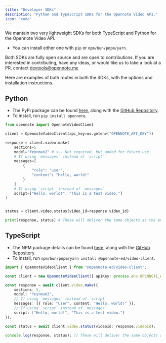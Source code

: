 ```yaml
---
title: "Developer SDKs"
description: "Python and TypeScript SDKs for the Opennote Video API."
icon: "code"
---
```


We mantain two very lightweight SDKs for both TypeScript and Python for the Opennote Video API. 
- You can install either one with `pip` or `npm/bun/pnpm/yarn`.

Both SDKs are fully open source and are open to contributions. If you are interested in contributing, have any ideas, or would like us to take a look at a PR, contact [devtools@opennote.me](mailto:devtools@opennote.me)

Here are examples of both routes in both the SDKs, with the options and installation instructions.

## Python

- The PyPi package can be found [here](https://pypi.org/project/opennote/), along with the [GitHub Repository](https://github.com/opennote-dev/api-sdk-python).
- To install, run `pip install opennote`.

```python
from opennote import OpennoteVideoClient

client = OpennoteVideoClient(api_key=os.getenv("OPENNOTE_API_KEY"))

response = client.video.make(
    sections=5
    model="feynman2" # <-- Not required, but added for future use
    # If using `messages` instead of `script`
    messages=[
        {
            "role": "user",
            "content": "Hello, world!"
        }
    ]
    # If using `script` instead of `messages`
    script=["Hello, world!", "This is a test video."]
)


status = client.video.status(video_id=response.video_id)

print(response, status) # These will deliver the same objects as the endpoints, with type safety. 
```


## TypeScript

- The NPM package details can be found [here](https://www.npmjs.com/package/@opennote-ed/video-client), along with the [GitHub Repository](https://github.com/opennote-dev/api-sdk-typescript).
- To install, run `npm/bun/pnpm/yarn install @opennote-ed/video-client`.

```typescript
import { OpennoteVideoClient } from "@opennote-ed/video-client";

const client = new OpennoteVideoClient({ apiKey: process.env.OPENNOTE_API_KEY });

const response = await client.video.make({
    sections: 5,
    model: "feynman2",
    // If using `messages` instead of `script`
    messages: [{ role: "user", content: "Hello, world!" }],
    // If using `script` instead of `messages`
    script: ["Hello, world!", "This is a test video."]
});

const status = await client.video.status(videoId: response.videoId);

console.log(response, status); // These will deliver the same objects as the endpoints, with type safety. 
```